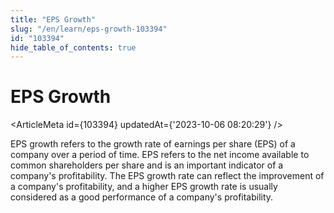 ```yaml
---
title: "EPS Growth"
slug: "/en/learn/eps-growth-103394"
id: "103394"
hide_table_of_contents: true
---
```



# EPS Growth

<ArticleMeta id={103394} updatedAt={'2023-10-06 08:20:29'} />
<div className='border-solid border-b border-t-0 my-4 border-[var(--ifm-color-gray-300)]' />

EPS growth refers to the growth rate of earnings per share (EPS) of a company over a period of time. EPS refers to the net income available to common shareholders per share and is an important indicator of a company's profitability. The EPS growth rate can reflect the improvement of a company's profitability, and a higher EPS growth rate is usually considered as a good performance of a company's profitability.

